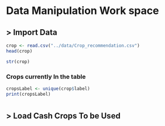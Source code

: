 # Data Manipulation Work space

## \> Import Data

```r
crop <- read.csv("../data/Crop_recommendation.csv")
head(crop)
```

```r
str(crop)
```

### Crops currently In the table

```r
cropsLabel <- unique(crop$label)
print(cropsLabel)
```

# 

##  \> Load Cash Crops To be Used

```r

```
